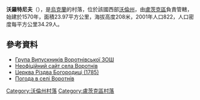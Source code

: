 {{coord|50|41|56|N|25|32|2|E|scale:30000|display=title}}

'''沃羅特尼夫'''（{{lang-uk|Воротнів}}），是[[烏克蘭|烏克蘭]]的村落，位於該國西部[[沃倫州|沃倫州]]，由[[盧茨克區|盧茨克區]]負責管轄，始建於1570年，面積23.97平方公里，海拔高度208米，2001年人口822，人口密度每平方公里34.29人。

==參考資料==
* [http://vkontakte.ru/vorotniv Група Випускників Воротнівської ЗОШ]
* [http://1ua.com.ua/infc.php?City=%C2%EE%F0%EE%F2%ED%B3%E2&obl=2&ray=1 Неофіційний сайт села Воротнів] {{Wayback|url=http://1ua.com.ua/infc.php?City=%C2%EE%F0%EE%F2%ED%B3%E2&obl=2&ray=1 |date=20160304195442 }}
* [http://istvolyn.info/index.php?option=com_datsogallery&func=detail&Itemid=30&catid=1&id=1106 Церква Різдва Богородиці (1785)]
* [http://weather.in.ua/ua/volynskaja/4650 Погода в селі Воротнів] {{Wayback|url=http://weather.in.ua/ua/volynskaja/4650 |date=20111219110812 }}

[[Category:沃倫州村落|Category:沃倫州村落]]
[[Category:盧茨克區村落|Category:盧茨克區村落]]


{{Volyn-geo-stub}}